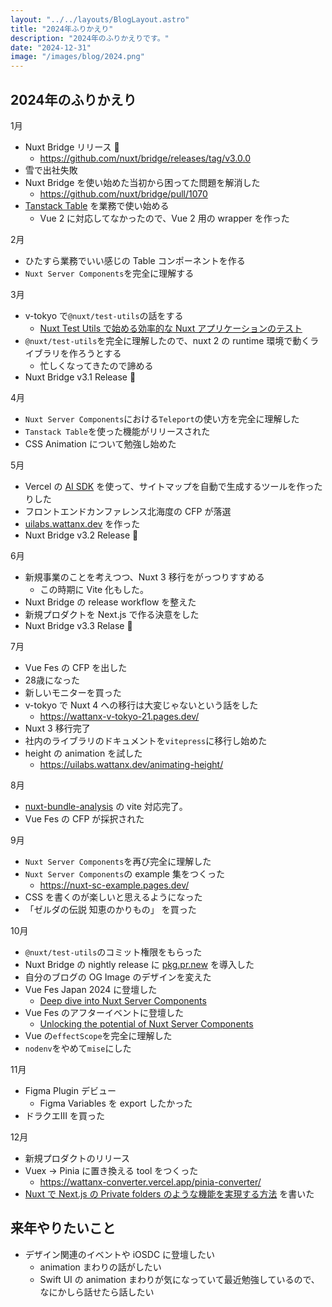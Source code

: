 ```yaml
---
layout: "../../layouts/BlogLayout.astro"
title: "2024年ふりかえり"
description: "2024年のふりかえりです。"
date: "2024-12-31"
image: "/images/blog/2024.png"
---
```



## 2024年のふりかえり

1月

- Nuxt Bridge リリース 🎉
  - https://github.com/nuxt/bridge/releases/tag/v3.0.0
- 雪で出社失敗
- Nuxt Bridge を使い始めた当初から困ってた問題を解消した
  - https://github.com/nuxt/bridge/pull/1070
- [Tanstack Table](https://tanstack.com/table/latest) を業務で使い始める
  - Vue 2 に対応してなかったので、Vue 2 用の wrapper を作った

2月

- ひたすら業務でいい感じの Table コンポーネントを作る
- `Nuxt Server Components`を完全に理解する

3月

- v-tokyo で`@nuxt/test-utils`の話をする
  - [Nuxt Test Utils で始める効率的な Nuxt アプリケーションのテスト](https://speakerdeck.com/wattanx/getting-started-with-nuxt-test-utils-for-efficient-testing-nuxt-applications)
- `@nuxt/test-utils`を完全に理解したので、nuxt 2 の runtime 環境で動くライブラリを作ろうとする
  - 忙しくなってきたので諦める
- Nuxt Bridge v3.1 Release 🎉

4月

- `Nuxt Server Components`における`Teleport`の使い方を完全に理解した
- `Tanstack Table`を使った機能がリリースされた
- CSS Animation について勉強し始めた

5月

- Vercel の [AI SDK](https://sdk.vercel.ai/) を使って、サイトマップを自動で生成するツールを作ったりした
- フロントエンドカンファレンス北海度の CFP が落選
- [uilabs.wattanx.dev](https://uilabs.wattanx.dev/) を作った
- Nuxt Bridge v3.2 Release 🎉

6月

- 新規事業のことを考えつつ、Nuxt 3 移行をがっつりすすめる
  - この時期に Vite 化もした。
- Nuxt Bridge の release workflow を整えた
- 新規プロダクトを Next.js で作る決意をした
- Nuxt Bridge v3.3 Relase 🎉

7月

- Vue Fes の CFP を出した
- 28歳になった
- 新しいモニターを買った
- v-tokyo で Nuxt 4 への移行は大変じゃないという話をした
  - https://wattanx-v-tokyo-21.pages.dev/
- Nuxt 3 移行完了
- 社内のライブラリのドキュメントを`vitepress`に移行し始めた
- height の animation を試した
  - https://uilabs.wattanx.dev/animating-height/

8月

- [nuxt-bundle-analysis](https://github.com/wattanx/nuxt-bundle-analysis) の vite 対応完了。
- Vue Fes の CFP が採択された

9月

- `Nuxt Server Components`を再び完全に理解した
- `Nuxt Server Components`の example 集をつくった
  - https://nuxt-sc-example.pages.dev/
- CSS を書くのが楽しいと思えるようになった
- 「ゼルダの伝説 知恵のかりもの」 を買った

10月

- `@nuxt/test-utils`のコミット権限をもらった
- Nuxt Bridge の nightly release に [pkg.pr.new](https://github.com/stackblitz-labs/pkg.pr.new) を導入した
- 自分のブログの OG Image のデザインを変えた
- Vue Fes Japan 2024 に登壇した
  - [Deep dive into Nuxt Server Components](https://speakerdeck.com/wattanx/deep-dive-into-nuxt-server-components)
- Vue Fes のアフターイベントに登壇した
  - [Unlocking the potential of Nuxt Server Components](https://speakerdeck.com/wattanx/unlocking-the-potential-of-nuxt-server-components)
- Vue の`effectScope`を完全に理解した
- `nodenv`をやめて`mise`にした

11月

- Figma Plugin デビュー
  - Figma Variables を export したかった
- ドラクエⅢ を買った

12月

- 新規プロダクトのリリース
- Vuex -> Pinia に置き換える tool をつくった
  - https://wattanx-converter.vercel.app/pinia-converter/
- [Nuxt で Next.js の Private folders のような機能を実現する方法](https://zenn.dev/comm_vue_nuxt/articles/private-folders-for-nuxt) を書いた

## 来年やりたいこと

- デザイン関連のイベントや iOSDC に登壇したい
  - animation まわりの話がしたい
  - Swift UI の animation まわりが気になっていて最近勉強しているので、なにかしら話せたら話したい
